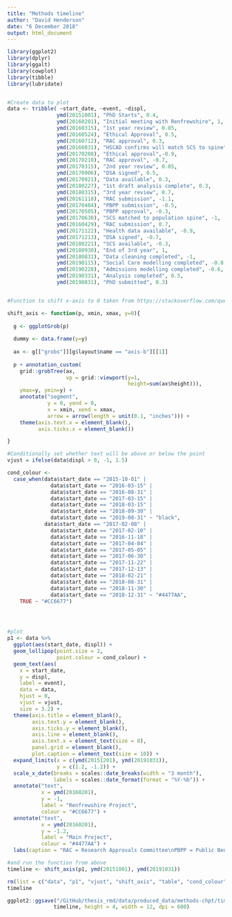 ```yaml
---
title: "Methods timeline"
author: "David Henderson"
date: "6 December 2018"
output: html_document
---
```


```r
library(ggplot2)
library(dplyr)
library(ggalt)
library(cowplot)
library(tibble)
library(lubridate)


#Create data to plot
data <- tribble( ~start_date, ~event, ~displ,
                ymd(20151001), "PhD Starts", 0.4,
                ymd(20160201), "Initial meeting with Renfrewshire", 1,
                ymd(20160315), "1st year review", 0.85,
                ymd(20160524), "Ethical Approval", 0.5,
                ymd(20160712), "RAC approval", 0.3,
                ymd(20160831), "HSCAD confirms will match SCS to spine", 0.15,
                ymd(20170208), "Ethical approval",-0.9,
                ymd(20170210), "RAC approval", -0.7,
                ymd(20170315), "2nd year review", 0.05,
                ymd(20170906), "DSA signed", 0.5,
                ymd(20170921), "Data available", 0.3,
                ymd(20180227), "1st draft analysis complete", 0.3,
                ymd(20180315), "3rd year review", 0.7,
                ymd(20161118), "RAC submission", -1.1,
                ymd(20170404), "PBPP submission", -0.5,
                ymd(20170505), "PBPP approval", -0.3,
                ymd(20170630), "SCS matched to population spine", -1,
                ymd(20160429), "RAC submission", 0.7,
                ymd(20171122), "Health data available", -0.9,
                ymd(20171213), "DSA signed", -0.7,
                ymd(20180221), "SCS available", -0.3,
                ymd(20180930), "End of 3rd year", 1,
                ymd(20180831), "Data cleaning completed", -1,
                ymd(20190115), "Social Care modelling completed", -0.8,
                ymd(20190228), "Admissions modelling completed", -0.6,
                ymd(20190331), "Analysis completed", 0.5,
                ymd(20190831), "PhD submitted", 0.3)


#Function to shift x-axis to 0 taken from https://stackoverflow.com/questions/39071002/moving-x-or-y-axis-together-with-tick-labels-to-the-middle-of-a-single-ggplot-n

shift_axis <- function(p, xmin, xmax, y=0){
  
  g <- ggplotGrob(p)
  
  dummy <- data.frame(y=y)
  
  ax <- g[["grobs"]][g$layout$name == "axis-b"][[1]]
  
  p + annotation_custom(
    grid::grobTree(ax,
                   vp = grid::viewport(y=1, 
                                       height=sum(ax$height))), 
    ymax=y, ymin=y) +
    annotate("segment",
             y = 0, yend = 0, 
             x = xmin, xend = xmax, 
             arrow = arrow(length = unit(0.1, "inches"))) +
    theme(axis.text.x = element_blank(),
          axis.ticks.x = element_blank())

}

#Conditionally set whether text will be above or below the point
vjust = ifelse(data$displ > 0, -1, 1.5)

cond_colour <- 
  case_when(data$start_date == "2015-10-01" | 
              data$start_date == "2016-03-15" |
              data$start_date == "2016-08-31" |
              data$start_date == "2017-03-15" |
              data$start_date == "2018-03-15" |
              data$start_date == "2018-09-30" |
              data$start_date == "2019-08-31" ~ "black",
            data$start_date == "2017-02-08" |
              data$start_date == "2017-02-10" |
              data$start_date == "2016-11-18" |
              data$start_date == "2017-04-04" | 
              data$start_date == "2017-05-05" |
              data$start_date == "2017-06-30" |
              data$start_date == "2017-11-22" |
              data$start_date == "2017-12-13" |
              data$start_date == "2018-02-21" |
              data$start_date == "2018-08-31" |
              data$start_date == "2018-11-30" |
              data$start_date == "2018-12-31" ~ "#4477AA", 
    TRUE ~ "#CC6677")




#plot
p1 <- data %>% 
  ggplot(aes(start_date, displ)) +
  geom_lollipop(point.size = 2, 
                point.colour = cond_colour) +
  geom_text(aes(
    x = start_date,
    y = displ, 
    label = event), 
    data = data,
    hjust = 0, 
    vjust = vjust,
    size = 3.2) +
  theme(axis.title = element_blank(),
        axis.text.y = element_blank(),
        axis.ticks.y = element_blank(),
        axis.line = element_blank(),
        axis.text.x = element_text(size = 8),
        panel.grid = element_blank(),
        plot.caption = element_text(size = 10)) +
  expand_limits(x = c(ymd(20151201), ymd(20191031)), 
                y = c(1.2, -1.2)) +
  scale_x_date(breaks = scales::date_breaks(width = "3 month"),
               labels = scales::date_format(format = "%Y-%b")) + 
  annotate("text",
           x = ymd(20160201), 
           y = -1, 
           label = "Renfrewshire Project", 
           colour = "#CC6677") +
  annotate("text", 
           x = ymd(20160201), 
           y = -1.2,  
           label = "Main Project", 
           colour = "#4477AA") +
  labs(caption = "RAC = Research Approvals Committee\nPBPP = Public Benefit and Privacy Panel\nDSA = Data Sharing Agreement\nHSCAD = Health & Social Care Analysis Division") 

#and run the function from above
timeline <- shift_axis(p1, ymd(20151001), ymd(20191031)) 

rm(list = c("data", "p1", "vjust", "shift_axis", "table", "cond_colour"))
timeline
```




```r
ggplot2::ggsave("/GitHub/thesis_rmd/data/produced_data/methods-chpt/timeline.png",
               timeline, height = 4, width = 12, dpi = 600)
```









